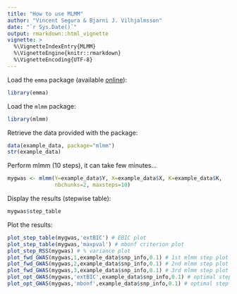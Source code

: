 ```yaml
---
title: "How to use MLMM"
author: "Vincent Segura & Bjarni J. Vilhjalmsson"
date: "`r Sys.Date()`"
output: rmarkdown::html_vignette
vignette: >
  %\VignetteIndexEntry{MLMM}
  %\VignetteEngine{knitr::rmarkdown}
  %\VignetteEncoding{UTF-8}
---
```


Load the `emma` package (available [online](http://mouse.cs.ucla.edu/emma/)):
```r
library(emma)
```

Load the `mlmm` package:
```r
library(mlmm)
```

Retrieve the data provided with the package:
```r
data(example_data, package="mlmm")
str(example_data)
```

Perform mlmm (10 steps), it can take few minutes...
```r
mygwas <- mlmm(Y=example_data$Y, X=example_data$X, K=example_data$K,
               nbchunks=2, maxsteps=10)
```

Display the results (stepwise table):
```r
mygwas$step_table
```

Plot the results:
```r
plot_step_table(mygwas,'extBIC') # EBIC plot
plot_step_table(mygwas,'maxpval') # mbonf criterion plot
plot_step_RSS(mygwas) # % variance plot
plot_fwd_GWAS(mygwas,1,example_data$snp_info,0.1) # 1st mlmm step plot
plot_fwd_GWAS(mygwas,2,example_data$snp_info,0.1) # 2nd mlmm step plot
plot_fwd_GWAS(mygwas,3,example_data$snp_info,0.1) # 3rd mlmm step plot
plot_opt_GWAS(mygwas,'extBIC',example_data$snp_info,0.1) # optimal step according to eBIC plot
plot_opt_GWAS(mygwas,'mbonf',example_data$snp_info,0.1) # optimal step according to mbonf plot
```
